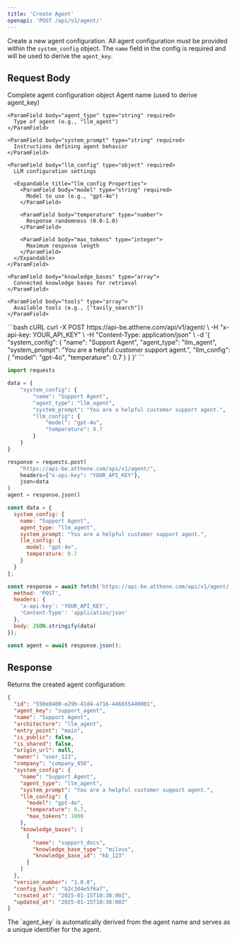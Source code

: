 ```yaml
---
title: 'Create Agent'
openapi: 'POST /api/v1/agent/'
---
```


Create a new agent configuration. All agent configuration must be provided within the `system_config` object. The `name` field in the config is required and will be used to derive the `agent_key`.

## Request Body

<ParamField body="system_config" type="object" required>
  Complete agent configuration object
  
  <Expandable title="system_config Properties">
    <ParamField body="name" type="string" required>
      Agent name (used to derive agent_key)
    </ParamField>
    
    <ParamField body="agent_type" type="string" required>
      Type of agent (e.g., "llm_agent")
    </ParamField>
    
    <ParamField body="system_prompt" type="string" required>
      Instructions defining agent behavior
    </ParamField>
    
    <ParamField body="llm_config" type="object" required>
      LLM configuration settings
      
      <Expandable title="llm_config Properties">
        <ParamField body="model" type="string" required>
          Model to use (e.g., "gpt-4o")
        </ParamField>
        
        <ParamField body="temperature" type="number">
          Response randomness (0.0-1.0)
        </ParamField>
        
        <ParamField body="max_tokens" type="integer">
          Maximum response length
        </ParamField>
      </Expandable>
    </ParamField>
    
    <ParamField body="knowledge_bases" type="array">
      Connected knowledge bases for retrieval
    </ParamField>
    
    <ParamField body="tools" type="array">
      Available tools (e.g., ["tavily_search"])
    </ParamField>
  </Expandable>
</ParamField>

<CodeGroup>
```bash cURL
curl -X POST https://api-be.atthene.com/api/v1/agent/ \
  -H "x-api-key: YOUR_API_KEY" \
  -H "Content-Type: application/json" \
  -d '{
    "system_config": {
      "name": "Support Agent",
      "agent_type": "llm_agent",
      "system_prompt": "You are a helpful customer support agent.",
      "llm_config": {
        "model": "gpt-4o",
        "temperature": 0.7
      }
    }
  }'
```

```python Python
import requests

data = {
    "system_config": {
        "name": "Support Agent",
        "agent_type": "llm_agent",
        "system_prompt": "You are a helpful customer support agent.",
        "llm_config": {
            "model": "gpt-4o",
            "temperature": 0.7
        }
    }
}

response = requests.post(
    "https://api-be.atthene.com/api/v1/agent/",
    headers={"x-api-key": "YOUR_API_KEY"},
    json=data
)
agent = response.json()
```

```javascript JavaScript
const data = {
  system_config: {
    name: "Support Agent",
    agent_type: "llm_agent",
    system_prompt: "You are a helpful customer support agent.",
    llm_config: {
      model: "gpt-4o",
      temperature: 0.7
    }
  }
};

const response = await fetch('https://api-be.atthene.com/api/v1/agent/', {
  method: 'POST',
  headers: {
    'x-api-key': 'YOUR_API_KEY',
    'Content-Type': 'application/json'
  },
  body: JSON.stringify(data)
});

const agent = await response.json();
```
</CodeGroup>

## Response

Returns the created agent configuration:

```json
{
  "id": "550e8400-e29b-41d4-a716-446655440001",
  "agent_key": "support_agent",
  "name": "Support Agent",
  "architecture": "llm_agent",
  "entry_point": "main",
  "is_public": false,
  "is_shared": false,
  "origin_url": null,
  "owner": "user_123",
  "company": "company_456",
  "system_config": {
    "name": "Support Agent",
    "agent_type": "llm_agent",
    "system_prompt": "You are a helpful customer support agent.",
    "llm_config": {
      "model": "gpt-4o",
      "temperature": 0.7,
      "max_tokens": 1000
    },
    "knowledge_bases": [
      {
        "name": "support_docs",
        "knowledge_base_type": "milvus",
        "knowledge_base_id": "kb_123"
      }
    ]
  },
  "version_number": "1.0.0",
  "config_hash": "b2c3d4e5f6a7",
  "created_at": "2025-01-15T10:30:00Z",
  "updated_at": "2025-01-15T10:30:00Z"
}
```

<Note>
The `agent_key` is automatically derived from the agent name and serves as a unique identifier for the agent.
</Note>
